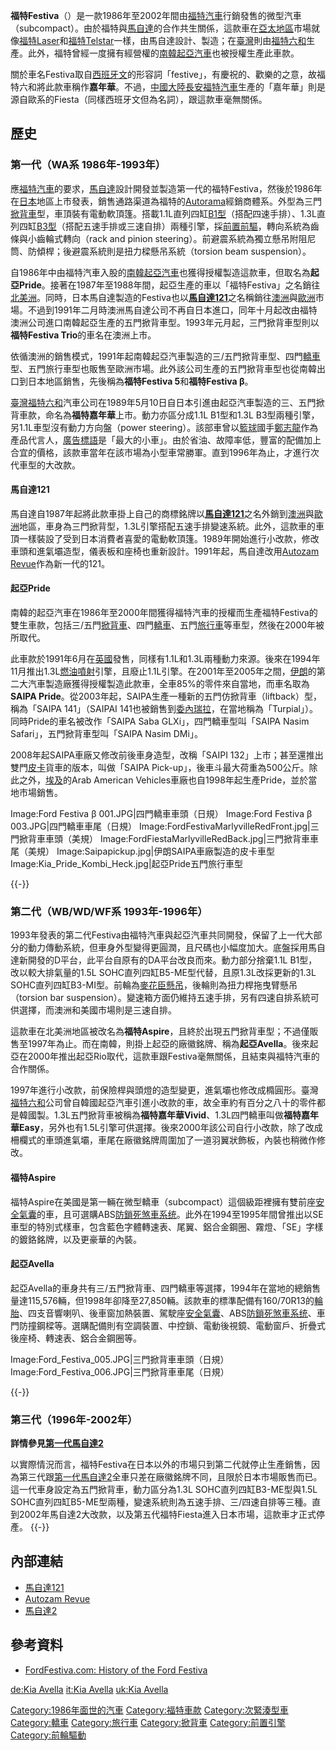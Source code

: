 {{Otheruses|subject=福特車款「Ford Festiva」（-{福特嘉年華}-）|other=「Ford Fiesta」（-{福特嘉年华}-）|福特Fiesta}}
{{Infobox Automobile
| image          = [[File:1997_Ford_Festiva_(WD)_GLi_5-door_hatchback_(2016-01-04)_01.jpg|300px]]
| name           = 福特Festiva
| aka            = 
| manufacturer   = {{JPN}}：[[馬自達|馬自達]]<br>{{KOR}}：[[起亞汽車|起亞汽車]]<br>{{ROC}}：[[福特六和|福特六和]]
| parent_company = 
| production     = 1986年至2002年
| predecessor    = 
| successor      = [[馬自達121|馬自達121]]（歐洲）、福特Ka（澳洲）
| class          = 次緊湊型轎車（subcompact）
| layout         = [[前置前驅|FF]]
| related        = [[馬自達121|馬自達121]]、[[馬自達2|馬自達2]]
}}

'''福特Festiva'''（{{lang-en|Ford Festiva}}）是一款1986年至2002年間由[[福特汽車|福特汽車]]行銷發售的微型汽車（subcompact）。由於福特與[[馬自達|馬自達]]的合作共生關係，這款車在[[亞太地區|亞太地區]]市場就像[[福特Laser|福特Laser]]和[[福特Telstar|福特Telstar]]一樣，由馬自達設計、製造；在[[臺灣|臺灣]]則由[[福特六和|福特六和]]生產。此外，福特曾經一度擁有經營權的[[大韓民國|南韓]][[起亞汽車|起亞汽車]]也被授權生產此車款。

關於車名Festiva取自[[西班牙文|西班牙文]]的形容詞「festive」，有慶祝的、歡樂的之意，故福特六和將此款車稱作'''嘉年華'''。不過，[[中國大陸|中國大陸]][[長安福特汽車|長安福特汽車]]生產的「嘉年華」則是源自歐系的Fiesta（同樣西班牙文但為名詞），跟這款車毫無關係。

== 歷史 ==
=== 第一代（WA系 1986年-1993年） ===
{{Infobox Automobile
| image          = [[File:1992_Ford_Festiva_(WA)_5-door_hatchback_(26631967204).jpg|250px]]<br />[[File:1992_Ford_Festiva_(WA)_5-door_hatchback_(26632000044).jpg|250px]]
| name           = 福特Festiva（第一代）
| aka            = [[馬自達121|馬自達121]]、起亞Pride
| manufacturer   = 馬自達、起亞、伊朗SAIPA、埃及AAV
| parent_company = 
| production     = 1986年-1993年
| predecessor    = [[Autozam_Revue|Autozam Revue]]
| successor      = 
| class          = [[次緊湊型車|次緊湊型車]]（subcompact）
| layout         = [[前置前驅|FF]]
| platform       = DA平台
| body_style     = 雙門[[皮卡|皮卡]]貨車、三/五門[[掀背車|掀背車]]、四門[[轎車|轎車]]、五門旅行車
| engine         = 1.1L SOHC直列四缸[[馬自達B族引擎#B1型|B1型]]引擎、1.3L SOHC直列四缸[[馬自達B族引擎#B3型|B3型]]引擎
| transmission   = 三速自動排檔、四/五速手動排檔
| wheelbase      = 2,295mm
| length         = 3,475mm
| width          = 1,605mm
| height         = 1,460mm
| weight         = 700kg-780kg
| ftrack         = 
| rtrack         = 
| fuel_economy   = 
| fuel_capacity  = 
| related        = [[馬自達121|馬自達121]]
| similar        = 
| designer       = 
}}

應[[福特汽車|福特汽車]]的要求，[[馬自達|馬自達]]設計開發並製造第一代的福特Festiva，然後於1986年在[[日本|日本]]地區上市發表，銷售通路渠道為福特的[[Autorama|Autorama]]經銷商體系。外型為三門[[掀背車|掀背車]]型，車頂裝有電動軟頂篷。搭載1.1L直列四缸[[馬自達B族引擎#B1型|B1型]]（搭配四速手排）、1.3L直列四缸[[馬自達B族引擎#B3型|B3型]]（搭配五速手排或三速自排）兩種引擎，採[[前置前驅|前置前驅]]，轉向系統為齒條與小齒輪式轉向（rack and pinion steering）。前避震系統為獨立懸吊附阻尼筒、防傾桿；後避震系統則是扭力樑懸吊系統（torsion beam suspension）。

自1986年中由福特汽車入股的[[大韓民國|南韓]][[起亞汽車|起亞汽車]]也獲得授權製造這款車，但取名為'''起亞Pride'''。接著在1987年至1988年間，起亞生產的車以「福特Festiva」之名銷往[[北美洲|北美洲]]。同時，日本馬自達製造的Festiva也以'''[[馬自達121|馬自達121]]'''之名稱銷往[[澳洲|澳洲]]與[[歐洲|歐洲]]市場。不過到1991年二月時澳洲馬自達公司不再自日本進口，同年十月起改由福特澳洲公司進口南韓起亞生產的五門掀背車型。1993年元月起，三門掀背車型則以'''福特Festiva Trio'''的車名在澳洲上市。

依循澳洲的銷售模式，1991年起南韓起亞汽車製造的三/五門掀背車型、四門[[轎車|轎車]]型、五門旅行車型也販售至歐洲市場。此外該公司生產的五門掀背車型也從南韓出口到日本地區銷售，先後稱為'''福特Festiva 5'''和'''福特Festiva β'''。

[[臺灣|臺灣]][[福特六和|福特六和]]汽車公司在1989年5月10日自日本引進由起亞汽車製造的三、五門掀背車款，命名為'''福特嘉年華'''上市。動力亦區分成1.1L B1型和1.3L B3型兩種引擎，另1.1L車型沒有動力方向盤（power steering）。該部車曾以[[籃球|籃球]]國手[[鄭志龍|鄭志龍]]作為產品代言人，[[廣告標語|廣告標語]]是「最大的小車」。由於省油、故障率低，豐富的配備加上合宜的價格，該款車當年在該市場為小型車常勝軍。直到1996年為止，才進行次代車型的大改款。

==== 馬自達121 ====
{{multiple image
| align  = left
| direction=vertical
| width  = 150
| image1 = 1988-1989 Mazda 121 (DA) Shades 3-door hatchback 01.jpg
| image2 = Mazda 121 front 20080131.jpg
| caption2 = 歐洲的馬自達121：上為小改款前，下為小改款後
}}
馬自達自1987年起將此款車掛上自己的商標銘牌以'''[[馬自達121|馬自達121]]'''之名外銷到[[澳洲|澳洲]]與[[歐洲|歐洲]]地區，車身為三門掀背型，1.3L引擎搭配五速手排變速系統。此外，這款車的車頂一樣裝設了受到日本消費者喜愛的電動軟頂篷。1989年開始進行小改款，修改車頭和進氣壩造型，儀表板和座椅也重新設計。1991年起，馬自達改用[[Autozam_Revue|Autozam Revue]]作為新一代的121。

==== 起亞Pride ====
南韓的起亞汽車在1986年至2000年間獲得福特汽車的授權而生產福特Festiva的雙生車款'''{{link-en|起亞Pride|Kia Pride}}'''，包括三/五門[[掀背車|掀背車]]、四門[[轎車|轎車]]、五門[[旅行車|旅行車]]等車型，然後在2000年被{{link-en|起亞Rio|Kia Rio}}所取代。

此車款於1991年6月在[[英國|英國]]發售，同樣有1.1L和1.3L兩種動力來源。後來在1994年11月推出1.3L[[燃料噴射装置|燃油噴射]]引擎，且廢止1.1L引擎。在2001年至2005年之間，[[伊朗|伊朗]]的第二大汽車製造廠{{link-en|SAIPA公司|SAIPA}}獲得授權製造此款車，全車85%的零件來自當地，而車名取為'''SAIPA Pride'''。從2003年起，SAIPA生產一種新的五門仿掀背車（liftback）型，稱為「SAIPA 141」（SAIPAI 141也被銷售到[[委內瑞拉|委內瑞拉]]，在當地稱為「Turpial」）。同時Pride的車名被改作「SAIPA Saba GLXi」，四門轎車型叫「SAIPA Nasim Safari」，五門掀背車型叫「SAIPA Nasim DMi」。

2008年起SAIPA車廠又修改前後車身造型，改稱「SAIPI 132」上市；甚至還推出雙門[[皮卡|皮卡]]貨車的版本，叫做「SAIPA Pick-up」，後車斗最大荷重為500公斤。除此之外，[[埃及|埃及]]的Arab American Vehicles車廠也自1998年起生產Pride，並於當地市場銷售。

<gallery>
Image:Ford Festiva β 001.JPG|四門轎車車頭（日規）
Image:Ford Festiva β 003.JPG|四門轎車車尾（日規）
Image:FordFestivaMarlyvilleRedFront.jpg|三門掀背車車頭（美規）
Image:FordFiestaMarlyvilleRedBack.jpg|三門掀背車車尾（美規）
Image:Saipapickup.jpg|伊朗SAIPA車廠製造的皮卡車型
Image:Kia_Pride_Kombi_Heck.jpg|起亞Pride五門旅行車型
</gallery>
{{-}}

=== 第二代（WB/WD/WF系 1993年-1996年） ===
{{Infobox Automobile
| image          = [[File:1994-1996_Ford_Festiva_(WB)_Trio_3-door_hatchback_(2008-09-04)_01.jpg|250px]]<br />[[File:MHV_Ford_Festiva_1994-1996_02.jpg|250px]]
| name           = 福特Festiva（第二代）
| aka            = 福特Aspire、起亞Avella
| manufacturer   = 起亞
| parent_company = 
| production     = 1993年-1996年
| predecessor    = 
| successor      = 
| class          = [[次緊湊型車|次緊湊型車]]（subcompact）
| layout         = [[前置前驅|FF]]
| platform       = D平台
| body_style     = 三/五門[[掀背車|掀背車]]、四門[[轎車|轎車]]
| engine         = 1.3L SOHC直列四缸[[馬自達B族引擎#B3型|B3型]]引擎、1.5L SOHC直列四缸[[馬自達B族引擎#B5型|B5型]]引擎
| transmission   = 三/四速自動排檔、四/五速手動排檔
| wheelbase      = 2,310mm
| length         = 3,825mm
| width          = 1,670mm
| height         = 1,440mm-1,470mm
| weight         = 820kg-940kg
| ftrack         = 
| rtrack         = 
| fuel_economy   = 
| fuel_capacity  = 
| related        = 
| similar        = 
| designer       = 
}}

1993年發表的第二代Festiva由福特汽車與起亞汽車共同開發，保留了上一代大部分的動力傳動系統，但車身外型變得更圓潤，且尺碼也小幅度加大。底盤採用馬自達新開發的D平台，此平台自原有的DA平台改良而來。動力部分捨棄1.1L B1型，改以較大排氣量的1.5L SOHC直列四缸B5-ME型代替，且原1.3L改採更新的1.3L SOHC直列四缸B3-MI型。前輪為[[麥弗遜懸吊|麥花臣懸吊]]，後輪則為扭力桿拖曳臂懸吊（torsion bar suspension）。變速箱方面仍維持五速手排，另有四速自排系統可供選擇，而澳洲和美國市場則是三速自排。

這款車在北美洲地區被改名為'''福特Aspire'''，且終於出現五門掀背車型；不過僅販售至1997年為止。而在南韓，則掛上起亞的廠徽銘牌、稱為'''起亞Avella'''。後來起亞在2000年推出起亞Rio取代，這款車跟Festiva毫無關係，且結束與福特汽車的合作關係。

{{multiple image
|direction = vertical
| align = left 
| width = 150
| image1 = Ford-Festiva-2nd-Front.jpg 
| image2 = Ford Festiva-2nd-Rear.jpg
| caption2 = 臺灣Festiva四門轎車型，分別為改款後之車頭、車尾
}} 

1997年進行小改款，前保險桿與頭燈的造型變更，進氣壩也修改成橢圓形。臺灣[[福特六和|福特六和]]公司曾自韓國起亞汽車引進小改款的車，故全車約有百分之八十的零件都是韓國製。1.3L五門掀背車被稱為'''福特嘉年華Vivid'''、1.3L四門轎車叫做'''福特嘉年華Easy'''，另外也有1.5L引擎可供選擇。後來2000年該公司自行小改款，除了改成柵欄式的車頭進氣壩，車尾在廠徽銘牌周圍加了一道羽翼狀飾板，內裝也稍微作修改。

==== 福特Aspire ====
福特Aspire在美國是第一輛在微型轎車（subcompact）這個級距裡擁有雙前座[[安全氣囊|安全氣囊]]的車，且可選購ABS[[防鎖死煞車系统|防鎖死煞車系统]]。此外在1994至1995年間曾推出以SE車型的特別式樣車，包含藍色字體轉速表、尾翼、鋁合金鋼圈、霧燈、「SE」字樣的鍍鉻銘牌，以及更豪華的內裝。

==== 起亞Avella ====
{{multiple image
| align  = left
| width  = 200
| image1 = 20100801_kia_avella_delta_1.jpg
| image2 = 20100801_kia_avella_delta_2.jpg
| caption2 = 起亞Avella四門轎車型
}}
起亞Avella的車身共有三/五門掀背車、四門轎車等選擇，1994年在當地的總銷售量達115,576輛，但1998年卻降至27,850輛。該款車的標準配備有160/70R13的[[輪胎|輪胎]]、四支音響喇叭、後車窗加熱裝置、駕駛座[[安全氣囊|安全氣囊]]、ABS[[防鎖死煞車系统|防鎖死煞車系统]]、車門防撞鋼樑等。選購配備則有空調裝置、中控鎖、電動後視鏡、電動窗戶、折疊式後座椅、轉速表、鋁合金鋼圈等。

<gallery>
Image:Ford_Festiva_005.JPG|三門掀背車車頭（日規）
Image:Ford_Festiva_006.JPG|三門掀背車車尾（日規）
</gallery>
{{-}}

=== 第三代（1996年-2002年） ===
'''詳情參見[[馬自達2#第一代（1996年－2002年）|第一代馬自達2]]'''
{{Infobox Automobile
| image          = [[File:1996_Ford_Festiva_Miniwagon.JPG|250px]]<br />[[File:1996_Ford_Festiva_Miniwagon_rear.JPG|250px]]
| name           = 福特Festiva Mini Wagon（第三代）
| aka            = 馬自達Demio（日本）、馬自達121（其他國家）、馬自達Metro（澳洲）
| manufacturer   = 馬自達
| parent_company = 
| production     = 1996年-2002年
| predecessor    = 
| successor      = 
| class          = [[次緊湊型車|次緊湊型車]]
| layout         = [[前輪驅動|FF]]
| platform       = DW平台
| body_style     = 五門[[掀背車|掀背車]]（hatchback）
| engine         = 1.3L SOHC直列四缸[[馬自達B族引擎#B3型|B3-ME型]]、1.5L SOHC直列四缸[[馬自達B族引擎#B5型|B5-ME型]]
| transmission   = 五速手動排檔/三速自動排檔（至中期型為止）/四速自動排檔
| wheelbase      = 2,390mm
| length         = 3,800mm
| width          = 1,650mm-1,670mm
| height         = 1,500mm-1,535mm
| weight         = 910kg-990kg
| ftrack         = 
| rtrack         = 
| fuel_economy   = 
| fuel_capacity  = 
| related        = [[馬自達2|馬自達2]]
| similar        = 
| designer       = 
}}

以實際情況而言，福特Festiva在日本以外的市場只到第二代就停止生產銷售，因為第三代跟[[馬自達2#第一代（1996年－2002年）|第一代馬自達2]]全車只差在廠徽銘牌不同，且限於日本市場販售而已。這一代車身設定為五門掀背車，動力區分為1.3L SOHC直列四缸B3-ME型與1.5L SOHC直列四缸B5-ME型兩種，變速系統則為五速手排、三/四速自排等三種。直到2002年馬自達2大改款，以及第五代福特Fiesta進入日本市場，這款車才正式停產。
{{-}}

== 內部連結 ==
* [[馬自達121|馬自達121]]
* [[Autozam_Revue|Autozam Revue]]
* [[馬自達2|馬自達2]]

== 參考資料 ==
* {{en}}[http://www.fordfestiva.com/history.htm FordFestiva.com: History of the Ford Festiva] {{Wayback|url=http://www.fordfestiva.com/history.htm |date=20201209123909 }}
{{Reflist}}

[[Category:1986年面世的汽車|Category:1986年面世的汽車]]
[[Category:福特車款|Category:福特車款]]
[[Category:次緊湊型車|Category:次緊湊型車]]
[[Category:轎車|Category:轎車]]
[[Category:旅行車|Category:旅行車]]
[[Category:掀背車|Category:掀背車]]
[[Category:前置引擎|Category:前置引擎]]
[[Category:前輪驅動|Category:前輪驅動]]

[[de:Kia_Avella|de:Kia Avella]]
[[it:Kia_Avella|it:Kia Avella]]
[[uk:Kia_Avella|uk:Kia Avella]]